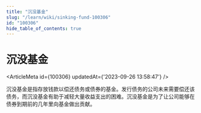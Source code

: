 ```yaml
---
title: "沉没基金"
slug: "/learn/wiki/sinking-fund-100306"
id: "100306"
hide_table_of_contents: true
---
```



# 沉没基金

<ArticleMeta id={100306} updatedAt={'2023-09-26 13:58:47'} />
<div className='border-solid border-b border-t-0 my-4 border-[var(--ifm-color-gray-300)]' />

沉没基金是指存放钱款以偿还债务或债券的基金。发行债务的公司未来需要偿还该债务，而沉没基金有助于减轻大量收益支出的困难。沉没基金是为了让公司能够在债券到期前的几年里向基金做出贡献。
